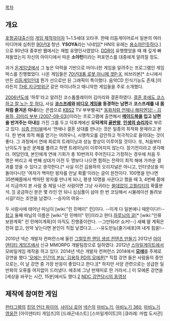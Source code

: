 [[목차]]
== 개요 ==
[[포항공대]]출신의 [[게임 제작자]]이자 1~1.5세대 오타쿠. 한때 리듬게이머로서 일본의 여러 미디어에 심취한 [[90년대]] 청년. '''YSOYA'''라는 닉네임[* HN의 유래는 [[용소야]]인듯하다.]으로 90년대 중후반 웹에서는 재법 유명인사였었다. [[DDR]]이 유행했었을 때 꽤 깊게 빠져들었는지 자신의 아이디에서 따온 '''소야턴'''이라는 퍼포먼스를 대중에게 알려질 정도.

과거 [[온게임넷]]에서 그 높은 덕력을 기반으로 마이너한 게임을 알려주는 프로그램인 게임박스를 진행했었다. 나온 게임들은 [[70년대풍 로봇 아니메 겟P-X]], 비브리본[* 소니에서 만든 [[리듬게임]]인데 뭔가 선으로만 된 그래픽이 특이했다. 음악CD 인식기능도 존재.]이라든지 [[THE 지구방위군]] 같은 마이너하고 매니악한 게임들을 주로 소개했다.

[[2006년]]도에 '하루'라고 알려진 코스튬플레이어 김미리와 결혼하였다. [http://rocketpun.ch/blog/2013/10/10/developer-interview8/ 결혼 후에도 코스하고 잘 노는 듯 하다.] 사실 '''[[코스프레]]와 [[비디오 게임]]을 동경하는 남편'''과 '''코스프레를 내 몸처럼 즐겨온 아내'''라는 콘셉으로 [[KBS2]] TV 부부별곡[* [http://www.kbs.co.kr/2tv/enter/happypm/vod/1475950_15879.html 동화처럼 언제나 해피엔딩! - 김용하, 김미리 부부 (2007-09-03)]]이라는 프로그램에 출연해서 '''[[메이드복]]을 입고 남편을 반겨주는 아내'''를 가진 그를 두고 덕후계에선 '''오덕계의 [[끝판왕]]''', '''[[인생의 승리자]]'''로 부르고 있다. [http://rocketpun.ch/blog/2013/10/10/developer-interview8/ 심층 인터뷰]에서 '연애나 결혼 상대를 만나는 것은 일종의 최적화 문제라고 본다. 한 번에 최적 해를 얻기는 어려우니, 시행착오를 감안하고 적극적으로 들이대는 것이 좋다. 그 과정에서 연애 회로의 트레이닝과 성능 향상이 이루어질 것이다. 또, 처음부터 난이도가 높은 문제를 풀려고 하면 트레이닝이 이루어지지 않는다. 장기전이라고 생각해라. 여담인데, 본인에게 연애 기회가 총 10번까지 주어진다고 가정하는 경우에 처음 두 명은 버리고 세 번째 상대가 이전 두 명보다 나으면 찜하는 전략이 최적 해에 가까운 결과를 얻을 수 있다고 생각한다.[* 사실 이건 김용하의 오리지널은 아니고, 인터넷상을 떠돌아다니던 '여자가 백마탄 왕자를 만날 확률'이라는 글이 원전이다. 100명을 만나면 35번째쯤에서 백마탄 왕자를 만나게 되니, 평생 10명을 사귄다고 했을 때 3, 4번째 쯤에서 지금까지 본 사람 중 제일 나은 사람이면 그냥 사귀라는 [[쓸데없이 고퀄리티]]의 확률분석. [http://cluster1.cafe.daum.net/_c21_/bbs_search_read?grpid=cUA&fldid=6EE&datanum=697&openArticle=true&docid=cUA6EE69720020303131549]] 궁금하신 분은 몇 라인 안 되니 심심풀이 삼아 한 번 코딩해서 시뮬레이션 돌려보시길!'라는 조언을 남겼다. --승자의 여유--

두 사람사에 태어난 따님이 [wiki:"린 민메이" 린]이다. --이게 다 일본애니 때문이다!!--[http://rigvedawiki.net/r1/wiki.php/%EA%B9%80%EC%9A%A9%ED%95%98?action=download&value=79.jpg 참고]
둘째 따님의 이름은 [wiki:"린 민메이" 민]이라고 한다.[http://www.thisisgame.com/board/view.php?id=378004&board=0&category=4001&subcategory=7&page=1&best=&searchmode=&search=&orderby=&token= 하루님의 글][* [wiki:"인류보완계획" 린 민메이계획]이 아직도 진행중이란다. --그만둬라! 쇼커!--]
세째 딸 계획은 전혀 없고, 만약 낳는다면 본인이 직접 낳겠다고….--유도만능[줄기세포]여 내게 힘을!--

2010년 넥슨 개발자 컨퍼런스에 올린 [http://www.slideshare.net/ysoya/ 그럴듯한 랜덤 생성 컨텐츠 만들기]
2012년 [[아이덴티티 게임즈]]에서 신규 MMORPG 개발팀장으로 일하였다.
2012년 [[스마일게이트]]에서 모바일게임 제작을 하고 있다.
2014년 넥슨 개발자 컨퍼런스 2014에서 '''[[모에]]'''를 주제로 강연을 했다 [http://ruliweb.daum.net/news/view/62177.daum '모에는 인간의 본능' 김용하 PD의 모에론][* 직접 강연 들은 사람들의 증언으로는, 이 날 강연 중 가장 반응이 좋았다고 한다.][* 하지만 서양 관련으로는 성급한 일반화의 오류를 여지없이 드러냈다. 애초에 그냥 반재미로 한 거라서..] 이 모에론 강연을 [세상을 바꾸는 시간, 15분]에서도 했다.[http://tvcast.naver.com/v/187241|#]
[http://ndcreplay.nexon.com/NDC2014/sessions/NDC2014_0015.html#p=4 NDC 강연당시의 동영상]


== 제작에 참여한 게임 ==
[[판타그렘]]의 [[킹덤 언더 파이어]], [[샤이닝 로어]]
[[넥슨]]의 [[마비노기]], [[마비노기 360]], [[마비노기 영웅전]]
[아이덴티티 게임즈]의 [드래곤네스트]
[스마일게이트]의 [큐라레: 마법 도서관]
